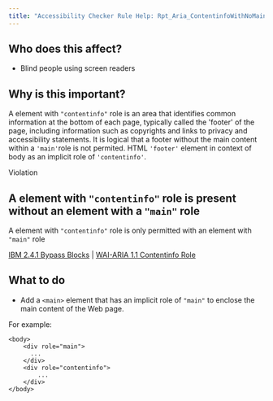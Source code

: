 ```yaml
---
title: "Accessibility Checker Rule Help: Rpt_Aria_ContentinfoWithNoMain_Implicit"
---
```


<div className="toolHelp">
<Row>
<Column colLg={5} colMd={3} colSm={4} className="toolLeft">

## Who does this affect?

* Blind people using screen readers

## Why is this important?

A element with `"contentinfo"` role is an area that identifies common information at the bottom of each page, typically called the 'footer' of the page, including information such as copyrights and links to privacy and accessibility statements. It is logical that a footer without the main content within a `'main'`role is not permited.
HTML `'footer'` element in context of body as an implicit role of `'contentinfo'`.
</Column>
<Column colLg={11} colMd={5} colSm={4} className="toolMain">

<div className="level-violation">
Violation
</div>

## A element with `"contentinfo"` role is present without an element with a `"main"` role
A element with `"contentinfo"` role is only permitted with an element with `"main"` role

[IBM 2.4.1 Bypass Blocks](http://www.ibm.com/able/guidelines/ci162/bypass_blocks.html) | [WAI-ARIA 1.1 Contentinfo Role](https://www.w3.org/TR/wai-aria-1.1/#contentinfo)

<div id="elementLocation">
</div>

## What to do

* Add a `<main>` element that has an implicit role of `"main"` to enclose the main content of the Web page.


For example:
```
<body>
    <div role="main">
      ...
    </div>
    <div role="contentinfo">
	    ...
    </div>
</body>
```

</Column>
</Row>
</div>
